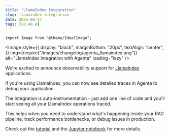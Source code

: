 ```yaml
---
title: "LlamaIndex Integration"
slug: llamaindex-integration
date: 2025-06-17
tags: [v0.48.4]
---
```

```mdx-code-block
import Image from "@theme/IdealImage";
```

<Image
  style={{
    display: "block",
    marginBottom: "20px",
    textAlign: "center",
  }}
  img={require("/images/changelog/agenta_llamaindex.png")}
  alt="LlamaIndex integration with Agenta"
  loading="lazy"
/>

We're excited to announce observability support for [LlamaIndex](https://www.llamaindex.ai/) applications.

If you're using LlamaIndex, you can now see detailed traces in Agenta to debug your application.

The integration is auto-instrumentation - just add one line of code and you'll start seeing all your LlamaIndex operations traced.

This helps when you need to understand what's happening inside your RAG pipeline, track performance bottlenecks, or debug issues in production.

Check out the [tutorial](/observability/integrations/llamaindex) and the [Jupyter notebook](https://github.com/Agenta-AI/agenta/blob/main/examples/jupyter/llamaindex_integration.ipynb) for more details.
